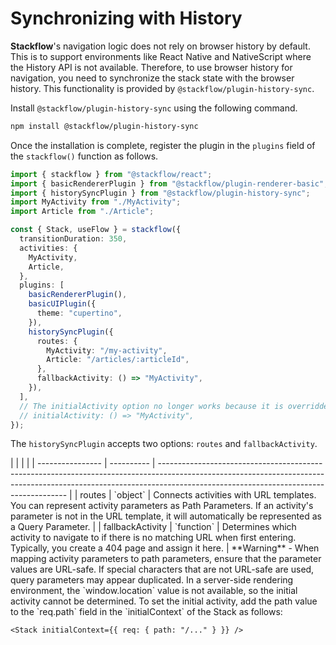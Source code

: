 
# Synchronizing with History

**Stackflow**'s navigation logic does not rely on browser history by default. This is to support environments like React Native and NativeScript where the History API is not available. Therefore, to use browser history for navigation, you need to synchronize the stack state with the browser history. This functionality is provided by `@stackflow/plugin-history-sync`.

Install `@stackflow/plugin-history-sync` using the following command.

```sh npm2yarn copy
npm install @stackflow/plugin-history-sync
```

Once the installation is complete, register the plugin in the `plugins` field of the `stackflow()` function as follows.

```typescript showLineNumbers filename="stackflow.ts" copy
import { stackflow } from "@stackflow/react";
import { basicRendererPlugin } from "@stackflow/plugin-renderer-basic";
import { historySyncPlugin } from "@stackflow/plugin-history-sync";
import MyActivity from "./MyActivity";
import Article from "./Article";

const { Stack, useFlow } = stackflow({
  transitionDuration: 350,
  activities: {
    MyActivity,
    Article,
  },
  plugins: [
    basicRendererPlugin(),
    basicUIPlugin({
      theme: "cupertino",
    }),
    historySyncPlugin({
      routes: {
        MyActivity: "/my-activity",
        Article: "/articles/:articleId",
      },
      fallbackActivity: () => "MyActivity",
    }),
  ],
  // The initialActivity option no longer works because it is overridden by the historySyncPlugin.
  // initialActivity: () => "MyActivity",
});
```

The `historySyncPlugin` accepts two options: `routes` and `fallbackActivity`.

<APITable>
|                  |            |                                                                                                                                                                                                                     |
| ---------------- | ---------- | ------------------------------------------------------------------------------------------------------------------------------------------------------------------------------------------------------------------- |
| routes           | `object`   | Connects activities with URL templates. You can represent activity parameters as Path Parameters. If an activity's parameter is not in the URL template, it will automatically be represented as a Query Parameter. |
| fallbackActivity | `function` | Determines which activity to navigate to if there is no matching URL when first entering. Typically, you create a 404 page and assign it here.                                                                      |
</APITable>

<Callout type="warning" emoji="⚠️">
  **Warning** - When mapping activity parameters to path parameters, ensure that the parameter values are URL-safe. If special characters that are not URL-safe are used, query parameters may appear duplicated.
</Callout>

<Callout emoji="⚡️">
  In a server-side rendering environment, the `window.location` value is not available, so the initial activity cannot be determined. To set the initial activity, add the path value to the `req.path` field in the `initialContext` of the Stack as follows:

  ```tsx
  <Stack initialContext={{ req: { path: "/..." } }} />
  ```
</Callout>
